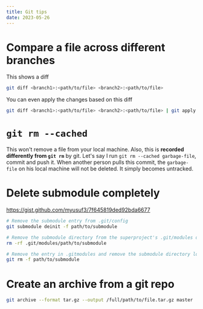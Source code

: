 ```yaml
---
title: Git tips
date: 2023-05-26
---
```


# Compare a file across different branches
This shows a diff
```bash
git diff <branch1>:<path/to/file> <branch2>:<path/to/file>
```

You can even apply the changes based on this diff
```bash
git diff <branch1>:<path/to/file> <branch2>:<path/to/file> | git apply
```

# `git rm --cached`
This won't remove a file from your local machine.
Also, this is **recorded differently from `git rm`** by git.
Let's say I run `git rm --cached garbage-file`, commit and push it.
When another person pulls this commit, the `garbage-file` on his local machine will not be deleted.
It simply becomes untracked.

# Delete submodule completely
https://gist.github.com/myusuf3/7f645819ded92bda6677
```bash
# Remove the submodule entry from .git/config
git submodule deinit -f path/to/submodule

# Remove the submodule directory from the superproject's .git/modules directory
rm -rf .git/modules/path/to/submodule

# Remove the entry in .gitmodules and remove the submodule directory located at path/to/submodule
git rm -f path/to/submodule
```

# Create an archive from a git repo
```bash
git archive --format tar.gz --output /full/path/to/file.tar.gz master
```